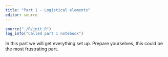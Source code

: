 ```yaml
---
title: "Part 1 - Logistical elements"
editor: source
---
```


```r
source("./R/init.R")
log_info("Called part 1 notebook")
```

In this part we will get everything set up.
Prepare yourselves, this could be the most frustrating part.


